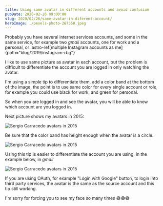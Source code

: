 ```yaml
---
title: Using same avatar in different accounts and avoid confusion
pubDate: 2020-02-26 09:00:00
slug: 2020/02/26/same-avatar-in-diferent-account/
heroImage: ./pexels-photo-267350.jpeg
---
```


Probably you have several internet services accounts, and some in the same service, for example two _gmail_ accounts, one for work and a personal, or
:astro-ref[multiple Instagram accounts as me]{path="blog/2019/instagram-rbg"}

I like to use same picture as avatar in each account, but the problem is difficult to differentiate the account you are logged in only watching the avatar.

I'm using a simple tip to differentiate them, add a color band at the bottom of the image, the point is to use same color for every single account or role, for example you could use black for work, and green for personal.

So when you are logged in and see the avatar, you will be able to know which account are you logged in.

Next picture shows my avatars in 2015:

![Sergio Carracedo avatars in 2015](avatars2015.jpg)

Be sure that the color band has height enough when the avatar is a circle.

![Sergio Carracedo avatars in 2015](avatars2015_circle.jpg)

Using this tip is easier to differentiate the account you are using, in the example below, in _gmail_

![Sergio Carracedo avatars in 2015](avatars2015_gmail.png)

If you are using OAuth, for example "Login with Google" button, to login into third party services, the avatar is the same as the source account and this tip still working.

I'm sorry for forcing you to see my face so many times :sweat_smile::sweat_smile::sweat_smile:
